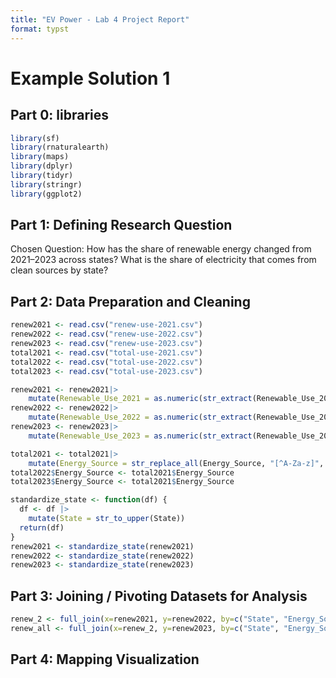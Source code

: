 ```yaml
---
title: "EV Power - Lab 4 Project Report"
format: typst
---
```


# Example Solution 1

## **Part 0: libraries**

```r
library(sf)
library(rnaturalearth)
library(maps)
library(dplyr)
library(tidyr)
library(stringr)
library(ggplot2)
```

## **Part 1:** **Defining Research Question**

Chosen Question: How has the share of renewable energy changed from 2021–2023 across states? What is the share of electricity that comes from clean sources by state?

## **Part 2: Data Preparation and Cleaning**

```r
renew2021 <- read.csv("renew-use-2021.csv")
renew2022 <- read.csv("renew-use-2022.csv")
renew2023 <- read.csv("renew-use-2023.csv")
total2021 <- read.csv("total-use-2021.csv")
total2022 <- read.csv("total-use-2022.csv")
total2023 <- read.csv("total-use-2023.csv")
```
```r
renew2021 <- renew2021|>
    mutate(Renewable_Use_2021 = as.numeric(str_extract(Renewable_Use_2021, "\\d+\\.?\\d*")))
renew2022 <- renew2022|>
    mutate(Renewable_Use_2022 = as.numeric(str_extract(Renewable_Use_2022, "\\d+\\.?\\d*")))
renew2023 <- renew2023|>
    mutate(Renewable_Use_2023 = as.numeric(str_extract(Renewable_Use_2023, "\\d+\\.?\\d*")))
```

```r
total2021 <- total2021|>
    mutate(Energy_Source = str_replace_all(Energy_Source, "[^A-Za-z]", ""))
total2022$Energy_Source <- total2021$Energy_Source
total2023$Energy_Source <- total2021$Energy_Source
```

```r
standardize_state <- function(df) {
  df <- df |>
    mutate(State = str_to_upper(State))
  return(df)
}
renew2021 <- standardize_state(renew2021)
renew2022 <- standardize_state(renew2022)
renew2023 <- standardize_state(renew2023)
```

## **Part 3: Joining / Pivoting Datasets for Analysis**

```r
renew_2 <- full_join(x=renew2021, y=renew2022, by=c("State", "Energy_Source"))
renew_all <- full_join(x=renew_2, y=renew2023, by=c("State", "Energy_Source"))
```

## **Part 4: Mapping Visualization**

```r

```
